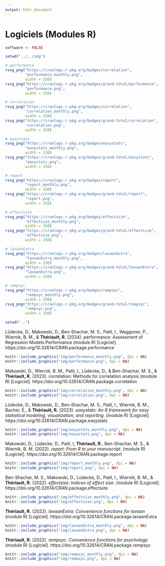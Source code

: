 ```yaml
---
output: html_document
---
```


\scriptsize
\setlength{\parindent}{-0.2in}
\setlength{\leftskip}{0.2in}
\setlength{\parskip}{8pt}

# Logiciels (Modules R)

```r
software <- FALSE
```


```r
setwd("../../img")

# performance
rsvg_png("https://cranlogs.r-pkg.org/badges/correlation", 
         "performance_monthly.png",
         width = 250)
rsvg_png("https://cranlogs.r-pkg.org/badges/grand-total/performance", 
         "performance.png",
         width = 250)

# correlation
rsvg_png("https://cranlogs.r-pkg.org/badges/correlation", 
         "correlation_monthly.png",
         width = 250)
rsvg_png("https://cranlogs.r-pkg.org/badges/grand-total/correlation", 
         "correlation.png",
         width = 250)

# easystats
rsvg_png("https://cranlogs.r-pkg.org/badges/easystats", 
         "easystats_monthly.png",
         width = 250)
rsvg_png("https://cranlogs.r-pkg.org/badges/grand-total/easystats", 
         "easystats.png",
         width = 250)

# report
rsvg_png("https://cranlogs.r-pkg.org/badges/report", 
         "report_monthly.png",
         width = 250)
rsvg_png("https://cranlogs.r-pkg.org/badges/grand-total/report", 
         "report.png",
         width = 250)

# effectsize
rsvg_png("https://cranlogs.r-pkg.org/badges/effectsize", 
         "effectsize_monthly.png",
         width = 250)
rsvg_png("https://cranlogs.r-pkg.org/badges/grand-total/effectsize", 
         "effectsize.png",
         width = 250)

# lavaanExtra
rsvg_png("https://cranlogs.r-pkg.org/badges/lavaanExtra", 
         "lavaanExtra_monthly.png",
         width = 250)
rsvg_png("https://cranlogs.r-pkg.org/badges/grand-total/lavaanExtra", 
         "lavaanExtra.png",
         width = 250)

# rempsyc
rsvg_png("https://cranlogs.r-pkg.org/badges/rempsyc", 
         "rempsyc_monthly.png",
         width = 250)
rsvg_png("https://cranlogs.r-pkg.org/badges/grand-total/rempsyc", 
         "rempsyc.png",
         width = 250)

setwd("..")
```

Lüdecke, D., Makowski, D., Ben-Shachar, M. S., Patil, I., Waggoner, P., Wiernik, B. M., & **Thériault, R.** (2024). performance: Assessment of Regression Models Performance (module R) [Logiciel]. https://doi.org/10.32614/CRAN.package.performance

```r
knitr::include_graphics("img/performance_monthly.png", dpi = NA)
knitr::include_graphics("img/performance.png", dpi = NA)
```

Makowski, D., Wiernik, B. M., Patil, I., Lüdecke, D., & Ben-Shachar, M. S., & **Thériault, R.** (2023). correlation: Methods for correlation analysis (module R) [Logiciel]. https://doi.org/10.32614/CRAN.package.correlation
```r
knitr::include_graphics("img/correlation_monthly.png", dpi = NA)
knitr::include_graphics("img/correlation.png", dpi = NA)
```

Lüdecke, D., Makowski, D., Ben-Shachar, M. S., Patil, I., Wiernik, B. M., Bacher, E., & **Thériault, R.** (2023). *easystats: An R framework for easy statistical modeling, visualization, and reporting*. (module R) [Logiciel]. https://doi.org/10.32614/CRAN.package.easystats
```r
knitr::include_graphics("img/easystats_monthly.png", dpi = NA)
knitr::include_graphics("img/easystats.png", dpi = NA)
```

Makowski, D., Lüdecke, D., Patil, I, **Thériault, R.**, Ben-Shachar, M. S., & Wiernik, B. M. (2022). *report: From R to your manuscript*. (module R) [Logiciel]. https://doi.org/10.32614/CRAN.package.report
```r
knitr::include_graphics("img/report_monthly.png", dpi = NA)
knitr::include_graphics("img/report.png", dpi = NA)
```

Ben-Shachar, M. S., Makowski, D., Lüdecke, D., Patil, I., Wiernik, B. M., & **Thériault, R.** (2022). *effectsize: Indices of effect size*. (module R) [Logiciel]. https://doi.org/10.32614/CRAN.package.effectsize
```r
knitr::include_graphics("img/effectsize_monthly.png", dpi = NA)
knitr::include_graphics("img/effectsize.png", dpi = NA)
```

**Thériault, R.** (2022). *lavaanExtra: Convenience functions for lavaan* 
(module R) [Logiciel]. https://doi.org/10.32614/CRAN.package.lavaanExtra
```r
knitr::include_graphics("img/lavaanExtra_monthly.png", dpi = NA)
knitr::include_graphics("img/lavaanExtra.png", dpi = NA)
```

**Thériault, R.** (2022). *rempsyc: Convenience functions for psychology* 
(module R) [Logiciel]. https://doi.org/10.32614/CRAN.package.rempsyc
```r
knitr::include_graphics("img/rempsyc_monthly.png", dpi = NA)
knitr::include_graphics("img/rempsyc.png", dpi = NA)
```